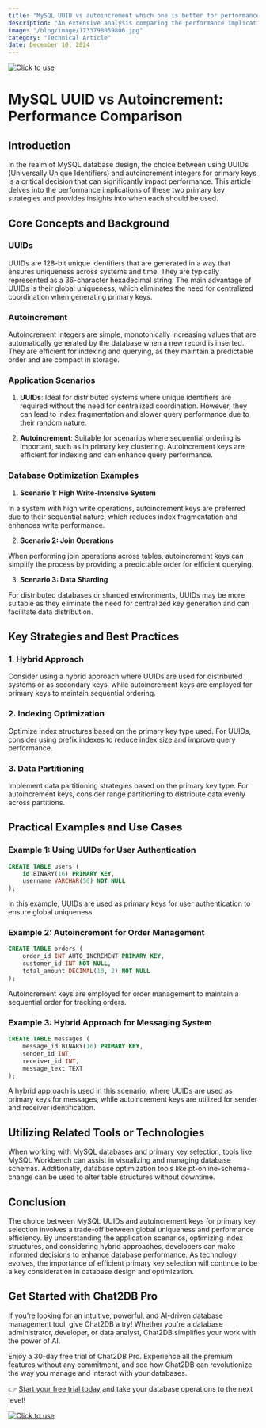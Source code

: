 ```yaml
---
title: "MySQL UUID vs autoincrement which one is better for performance"
description: "An extensive analysis comparing the performance implications of using UUIDs versus autoincrement for primary keys in MySQL databases."
image: "/blog/image/1733798059806.jpg"
category: "Technical Article"
date: December 10, 2024
---
```

[![Click to use](/image/blog/bg/chat2db1.png)](https://app.chat2db.ai/)
# MySQL UUID vs Autoincrement: Performance Comparison


<Authors date="December 10, 2024">
  <Author name="Aiden Stone" link="https://chat2db.ai" />
</Authors>

## Introduction

In the realm of MySQL database design, the choice between using UUIDs (Universally Unique Identifiers) and autoincrement integers for primary keys is a critical decision that can significantly impact performance. This article delves into the performance implications of these two primary key strategies and provides insights into when each should be used.

## Core Concepts and Background

### UUIDs

UUIDs are 128-bit unique identifiers that are generated in a way that ensures uniqueness across systems and time. They are typically represented as a 36-character hexadecimal string. The main advantage of UUIDs is their global uniqueness, which eliminates the need for centralized coordination when generating primary keys.

### Autoincrement

Autoincrement integers are simple, monotonically increasing values that are automatically generated by the database when a new record is inserted. They are efficient for indexing and querying, as they maintain a predictable order and are compact in storage.

### Application Scenarios

1. **UUIDs**: Ideal for distributed systems where unique identifiers are required without the need for centralized coordination. However, they can lead to index fragmentation and slower query performance due to their random nature.

2. **Autoincrement**: Suitable for scenarios where sequential ordering is important, such as in primary key clustering. Autoincrement keys are efficient for indexing and can enhance query performance.

### Database Optimization Examples

1. **Scenario 1: High Write-Intensive System**

In a system with high write operations, autoincrement keys are preferred due to their sequential nature, which reduces index fragmentation and enhances write performance.

2. **Scenario 2: Join Operations**

When performing join operations across tables, autoincrement keys can simplify the process by providing a predictable order for efficient querying.

3. **Scenario 3: Data Sharding**

For distributed databases or sharded environments, UUIDs may be more suitable as they eliminate the need for centralized key generation and can facilitate data distribution.

## Key Strategies and Best Practices

### 1. **Hybrid Approach**

Consider using a hybrid approach where UUIDs are used for distributed systems or as secondary keys, while autoincrement keys are employed for primary keys to maintain sequential ordering.

### 2. **Indexing Optimization**

Optimize index structures based on the primary key type used. For UUIDs, consider using prefix indexes to reduce index size and improve query performance.

### 3. **Data Partitioning**

Implement data partitioning strategies based on the primary key type. For autoincrement keys, consider range partitioning to distribute data evenly across partitions.

## Practical Examples and Use Cases

### Example 1: Using UUIDs for User Authentication

```sql
CREATE TABLE users (
    id BINARY(16) PRIMARY KEY,
    username VARCHAR(50) NOT NULL
);
```

In this example, UUIDs are used as primary keys for user authentication to ensure global uniqueness.

### Example 2: Autoincrement for Order Management

```sql
CREATE TABLE orders (
    order_id INT AUTO_INCREMENT PRIMARY KEY,
    customer_id INT NOT NULL,
    total_amount DECIMAL(10, 2) NOT NULL
);
```

Autoincrement keys are employed for order management to maintain a sequential order for tracking orders.

### Example 3: Hybrid Approach for Messaging System

```sql
CREATE TABLE messages (
    message_id BINARY(16) PRIMARY KEY,
    sender_id INT,
    receiver_id INT,
    message_text TEXT
);
```

A hybrid approach is used in this scenario, where UUIDs are used as primary keys for messages, while autoincrement keys are utilized for sender and receiver identification.

## Utilizing Related Tools or Technologies

When working with MySQL databases and primary key selection, tools like MySQL Workbench can assist in visualizing and managing database schemas. Additionally, database optimization tools like pt-online-schema-change can be used to alter table structures without downtime.

## Conclusion

The choice between MySQL UUIDs and autoincrement keys for primary key selection involves a trade-off between global uniqueness and performance efficiency. By understanding the application scenarios, optimizing index structures, and considering hybrid approaches, developers can make informed decisions to enhance database performance. As technology evolves, the importance of efficient primary key selection will continue to be a key consideration in database design and optimization.


## Get Started with Chat2DB Pro

If you're looking for an intuitive, powerful, and AI-driven database management tool, give Chat2DB a try! Whether you're a database administrator, developer, or data analyst, Chat2DB simplifies your work with the power of AI.

Enjoy a 30-day free trial of Chat2DB Pro. Experience all the premium features without any commitment, and see how Chat2DB can revolutionize the way you manage and interact with your databases.

👉 [Start your free trial today](https://app.chat2db.ai/) and take your database operations to the next level!

[![Click to use](/image/blog/bg/chat2db.jpg)](https://app.chat2db.ai/)